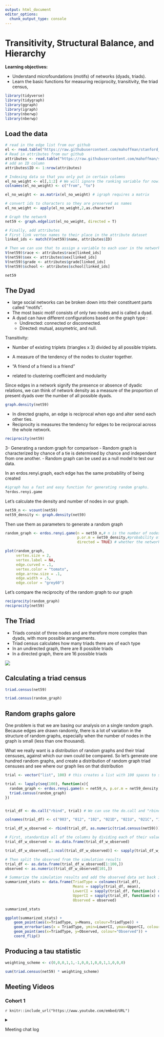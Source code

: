 ```yaml
---
output: html_document
editor_options: 
  chunk_output_type: console
---
```


# Transitivity, Structural Balance, and Hierarchy

**Learning objectives:**

-   Understand microfoundations (motifs) of networks (dyads, triads).
-   Learn the basic functions for measuring reciprocity, transitivity, the triad census,

```r
library(tidyverse)
library(tidygraph)
library(ggraph)
library(igraph)
library(nberwp)
library(nberwp)
```

## Load the data

```r
# read in the edge list from our github
el <- read.table("https://raw.githubusercontent.com/mahoffman/stanford_networks/main/data/comm59.dat.txt", header = T)
# Read in attributes from our github
attributes <- read.table("https://raw.githubusercontent.com/mahoffman/stanford_networks/main/data/comm59_att.dat.txt", header = T)
# add an ID column
attributes$ID <- 1:nrow(attributes)
```

```r
# Indexing data so that you only put in certain columns
el_no_weight <- el[,1:2] # We will ignore the ranking variable for now.
colnames(el_no_weight) <- c("from", "to")

el_no_weight <- as.matrix(el_no_weight) # igraph requires a matrix

# convert ids to characters so they are preserved as names
el_no_weight <- apply(el_no_weight,2,as.character)

# Graph the network
net59 <- graph.edgelist(el_no_weight, directed = T)

# Finally, add attributes  
# First link vertex names to their place in the attribute dataset
linked_ids <- match(V(net59)$name, attributes$ID)

# Then we can use that to assign a variable to each user in the network
V(net59)$race <- attributes$race[linked_ids]
V(net59)$sex <- attributes$sex[linked_ids]
V(net59)$grade <- attributes$grade[linked_ids]
V(net59)$school <- attributes$school[linked_ids]

net59
```

## The Dyad

-   large social networks can be broken down into their constituent parts called "motifs".
-   The most basic motif consists of only two nodes and is called a dyad.
-   A dyad can have different configurations based on the graph type :
    -   Undirected: connected or disconnected.
    -   Directed: mutual, assymetric, and null.

Transitivity:

-   Number of existing triplets (triangles x 3) divided by all possible triplets.

-   A measure of the tendency of the nodes to cluster together.

-   "A friend of a friend is a friend"

-   related to clustering coefficient and modularity

Since edges in a network signify the presence or absence of dyadic relations, we can think of network density as a measure of the proportion of present dyads over the number of all possible dyads.

```r
graph.density(net59)
```

-   In directed graphs, an edge is reciprocal when ego and alter send each other ties.
-   Reciprocity is measures the tendency for edges to be reciprocal across the whole network.

```r
reciprocity(net59)
```

3- Generating a random graph for comparison - Random graph is characterized by chance of a tie is determined by chance and independent from one another. - Random graph can be used as a null model to test our data.

In an erdos.renyi.graph, each edge has the same probability of being created

```r
#igraph has a fast and easy function for generating random graphs.
?erdos.renyi.game
```

Let's calculate the density and number of nodes in our graph.

```r
net59_n <- vcount(net59)
net59_density <- graph.density(net59)
```

Then use them as parameters to generate a random graph

```r
random_graph <- erdos.renyi.game(n = net59_n,# n is the number of nodes
                                 p.or.m = net59_density,#probability of drawing an edge
                                 directed = TRUE) # whether the network is directed or not

```

```r
plot(random_graph,  
     vertex.size = 2, 
     vertex.label = NA, 
     edge.curved = .1, 
     vertex.color = "tomato", 
     edge.arrow.size = .1, 
     edge.width = .5, 
     edge.color = "grey60")
```

Let's compare the reciprocity of the random graph to our graph

```r
reciprocity(random_graph)
reciprocity(net59)
```

## The Triad

-   Triads consist of three nodes and are therefore more complex than dyads, with more possible arrangements.
-   Triad census calculates how many triads there are of each type
-   In an undirected graph, there are 8 possible triads
-   In a directed graph, there are 16 possible triads

![](https://bookdown.org/markhoff/social_network_analysis/Images/triad_census.jpg)

## Calculating a triad census

```r
triad.census(net59)

```

```r
triad.census(random_graph)

```

## Random graphs galore

One problem is that we are basing our analysis on a single random graph. Because edges are drawn randomly, there is a lot of variation in the structure of random graphs, especially when the number of nodes in the graph is small (less than one thousand).

What we really want is a distribution of random graphs and their triad censuses, against which our own could be compared. So let's generate one hundred random graphs, and create a distribution of random graph triad censuses and see where our graph lies on that distribution

```r
trial <- vector("list", 100) # this creates a list with 100 spaces to store things.  We will store each result here. 

trial <- lapply(seq(100), function(x){
  random_graph <- erdos.renyi.game(n = net59_n, p.or.m = net59_density, directed = TRUE) 
  triad.census(random_graph)
})


trial_df <- do.call("rbind", trial) # We can use the do.call and "rbind" functions together to combine all of the results into a matrix, where each row is one of our trials

colnames(trial_df) <- c("003", "012", "102", "021D", "021U", "021C", "111D", "111U", "030T", "030C", "201", "120D", "120U", "120C", "210", "300") # It is worth naming the columns too.

trial_df_w_observed <- rbind(trial_df, as.numeric(triad.census(net59))) # add in the observed results
```

```r
# First, standardize all of the columns by dividing each of their values by the largest value in that column, so that each will be on a similar scale (0 to 1), we can visualize them meaningfully 
trial_df_w_observed <- as.data.frame(trial_df_w_observed)

trial_df_w_observed[,1:ncol(trial_df_w_observed)] <- sapply(trial_df_w_observed[,1:length(trial_df_w_observed)], function(x) x/max(x))

# Then split the observed from the simulation results
trial_df <- as.data.frame(trial_df_w_observed[1:100,])
observed <- as.numeric(trial_df_w_observed[101,])

# Summarize the simulation results and add the observed data set back in for comparison
summarized_stats <- data.frame(TriadType = colnames(trial_df), 
                               Means = sapply(trial_df, mean), 
                               LowerCI = sapply(trial_df, function(x) quantile(x, 0.05)),
                               UpperCI = sapply(trial_df, function(x) quantile(x, 0.95)), 
                               Observed = observed) 

summarized_stats
```

```r
ggplot(summarized_stats) + 
    geom_point(aes(x=TriadType, y=Means, colour=TriadType)) + 
    geom_errorbar(aes(x = TriadType, ymin=LowerCI, ymax=UpperCI, colour=TriadType), width=.1) +
    geom_point(aes(x=TriadType, y=Observed, colour="Observed")) +
    coord_flip()
```

## Producing a tau statistic

```r
weighting_scheme <- c(0,0,0,1,1,-1,0,0,1,0,0,1,1,0,0,0)

sum(triad.census(net59) * weighting_scheme)
```

## Meeting Videos

### Cohort 1

`r knitr::include_url("https://www.youtube.com/embed/URL")`

<details>

<summary>

Meeting chat log

</summary>

    LOG

</details>
